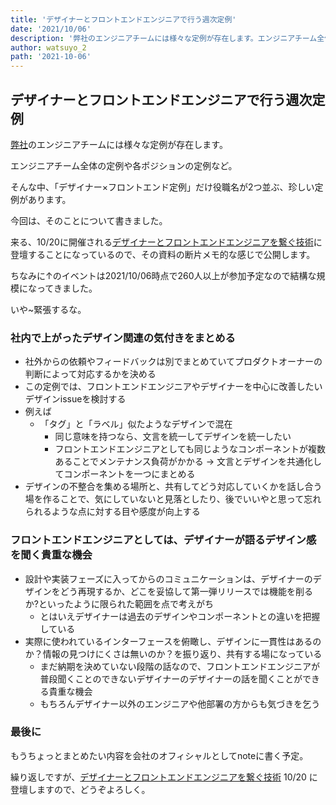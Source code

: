 ```yaml
---
title: 'デザイナーとフロントエンドエンジニアで行う週次定例'
date: '2021/10/06'
description: '弊社のエンジニアチームには様々な定例が存在します。エンジニアチーム全体の定例や各ポジションの定例など。そんな中、「デザイナー×フロントエンド定例」だけ役職名が2つ並ぶ、珍しい定例があります。...'
author: watsuyo_2
path: '2021-10-06'
---
```


## デザイナーとフロントエンドエンジニアで行う週次定例
[弊社](https://herp.careers/v1/icare/requisition-groups/a834f71a-27b8-43e6-b533-6fa4f17f48a8)のエンジニアチームには様々な定例が存在します。

エンジニアチーム全体の定例や各ポジションの定例など。

そんな中、「デザイナー×フロントエンド定例」だけ役職名が2つ並ぶ、珍しい定例があります。

今回は、そのことについて書きました。

来る、10/20に開催される[デザイナーとフロントエンドエンジニアを繋ぐ技術](https://icare.connpass.com/event/224693/)に登壇することになっているので、その資料の断片メモ的な感じで公開します。

ちなみに↑のイベントは2021/10/06時点で260人以上が参加予定なので結構な規模になってきました。

いや~緊張するな。

### 社内で上がったデザイン関連の気付きをまとめる
- 社外からの依頼やフィードバックは別でまとめていてプロダクトオーナーの判断によって対応するかを決める
- この定例では、フロントエンドエンジニアやデザイナーを中心に改善したいデザインissueを検討する
- 例えば
    - 「タグ」と「ラベル」似たようなデザインで混在
        - 同じ意味を持つなら、文言を統一してデザインを統一したい
        - フロントエンドエンジニアとしても同じようなコンポーネントが複数あることでメンテナンス負荷がかかる
        → 文言とデザインを共通化してコンポーネントを一つにまとめる
- デザインの不整合を集める場所と、共有してどう対応していくかを話し合う場を作ることで、気にしていないと見落としたり、後でいいやと思って忘れられるような点に対する目や感度が向上する

### フロントエンドエンジニアとしては、デザイナーが語るデザイン感を聞く貴重な機会
- 設計や実装フェーズに入ってからのコミュニケーションは、デザイナーのデザインをどう再現するか、どこを妥協して第一弾リリースでは機能を削るか?といったように限られた範囲を点で考えがち
    - とはいえデザイナーは過去のデザインやコンポーネントとの違いを把握している
- 実際に使われているインターフェースを俯瞰し、デザインに一貫性はあるのか？情報の見つけにくさは無いのか？を振り返り、共有する場になっている
    - まだ納期を決めていない段階の話なので、フロントエンドエンジニアが普段聞くことのできないデザイナーのデザイナーの話を聞くことができる貴重な機会
    - もちろんデザイナー以外のエンジニアや他部署の方からも気づきを乞う

### 最後に
もうちょっとまとめたい内容を会社のオフィシャルとしてnoteに書く予定。

繰り返しですが、[デザイナーとフロントエンドエンジニアを繋ぐ技術](https://icare.connpass.com/event/224693/) 10/20 に登壇しますので、どうぞよろしく。
